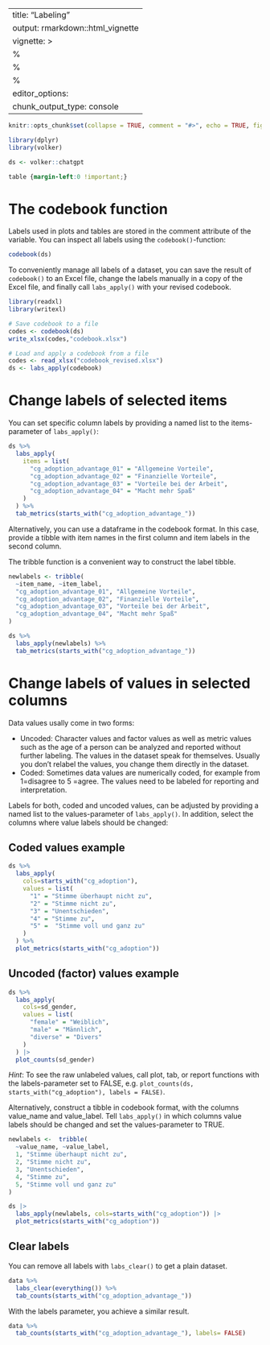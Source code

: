 
---
title: "Labeling"
output: rmarkdown::html_vignette
vignette: >
  %\VignetteIndexEntry{Labeling}
  %\VignetteEncoding{UTF-8}
  %\VignetteEngine{knitr::rmarkdown}
editor_options: 
  chunk_output_type: console
---

```r
knitr::opts_chunk$set(collapse = TRUE, comment = "#>", echo = TRUE, fig.width = 7, fig.height = 5)

library(dplyr)
library(volker)

ds <- volker::chatgpt

```

```css
table {margin-left:0 !important;}
```


# The codebook function

Labels used in plots and tables are stored in the comment attribute of the variable. 
You can inspect all labels using the `codebook()`-function:

```r
codebook(ds)
```


To conveniently manage all labels of a dataset, 
you can save the result of `codebook()` to an Excel file,
change the labels manually in a copy of the Excel file, 
and finally call `labs_apply()` with your revised codebook.

```r

library(readxl)
library(writexl)

# Save codebook to a file
codes <- codebook(ds)
write_xlsx(codes,"codebook.xlsx")

# Load and apply a codebook from a file
codes <- read_xlsx("codebook_revised.xlsx")
ds <- labs_apply(codebook)

```


# Change labels of selected items

You can set specific column labels by providing a named list to the items-parameter of `labs_apply()`:


```r
ds %>%
  labs_apply(
    items = list(
      "cg_adoption_advantage_01" = "Allgemeine Vorteile",
      "cg_adoption_advantage_02" = "Finanzielle Vorteile",
      "cg_adoption_advantage_03" = "Vorteile bei der Arbeit",
      "cg_adoption_advantage_04" = "Macht mehr Spaß"
    )
  ) %>% 
  tab_metrics(starts_with("cg_adoption_advantage_"))

```


Alternatively, you can use a dataframe in the codebook format.
In this case, provide a tibble with item names in the first column and item labels in the second column.

The tribble function is a convenient way to construct the label tibble.

```r
newlabels <- tribble(
  ~item_name, ~item_label,
  "cg_adoption_advantage_01", "Allgemeine Vorteile",
  "cg_adoption_advantage_02", "Finanzielle Vorteile",
  "cg_adoption_advantage_03", "Vorteile bei der Arbeit",
  "cg_adoption_advantage_04", "Macht mehr Spaß"
)

ds %>%
  labs_apply(newlabels) %>%
  tab_metrics(starts_with("cg_adoption_advantage_"))


```


# Change labels of values in selected columns

Data values usally come in two forms: 

- Uncoded: Character values and factor values as well as metric values 
  such as the age of a person can be analyzed and reported without further labeling. 
  The values in the dataset speak for themselves. Usually you don't relabel the values, 
  you change them directly in the dataset.
- Coded: Sometimes data values are numerically coded, for example from 1=disagree to 5 =agree. 
  The values need to be labeled for reporting and interpretation.

Labels for both, coded and uncoded values, can be adjusted by providing a named list to the values-parameter of `labs_apply()`. In addition, select the columns where value labels should be changed:


## Coded values example
```r

ds %>%
  labs_apply(
    cols=starts_with("cg_adoption"),  
    values = list(
      "1" = "Stimme überhaupt nicht zu",
      "2" = "Stimme nicht zu",
      "3" = "Unentschieden",
      "4" = "Stimme zu",
      "5" =  "Stimme voll und ganz zu"
    ) 
  ) %>% 
  plot_metrics(starts_with("cg_adoption"))

```

## Uncoded (factor) values example
```r
ds %>%
  labs_apply(
    cols=sd_gender,  
    values = list(
      "female" = "Weiblich",
      "male" = "Männlich",
      "diverse" = "Divers"
    ) 
  ) |> 
  plot_counts(sd_gender) 

```

*Hint*: To see the raw unlabeled values, call plot, tab, or report functions with the labels-parameter set to FALSE,
e.g. `plot_counts(ds, starts_with("cg_adoption"), labels = FALSE)`.

Alternatively, construct a tibble in codebook format,
with the columns value_name and value_label. 
Tell `labs_apply()` in which columns value labels should be changed 
and set the values-parameter to TRUE.

```r

newlabels <-  tribble(
  ~value_name, ~value_label,
  1, "Stimme überhaupt nicht zu",
  2, "Stimme nicht zu",
  3, "Unentschieden",
  4, "Stimme zu",
  5, "Stimme voll und ganz zu"
)  

ds |> 
  labs_apply(newlabels, cols=starts_with("cg_adoption")) |> 
  plot_metrics(starts_with("cg_adoption"))

```

## Clear labels

You can remove all labels with `labs_clear()` to get a plain dataset.

```r
data %>%
  labs_clear(everything()) %>%
  tab_counts(starts_with("cg_adoption_advantage_"))
```

With the labels parameter, you achieve a similar result.

```r
data %>%
  tab_counts(starts_with("cg_adoption_advantage_"), labels= FALSE)
```


